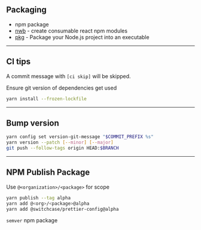 
## Packaging

- npm package
- [nwb](https://github.com/insin/nwb) - create consumable react npm modules
- [pkg](https://github.com/zeit/pkg) - Package your Node.js project into an executable

----
## CI tips

A commit message with `[ci skip]` will be skipped.

Ensure git version of dependencies get used
```bash
yarn install --frozen-lockfile
```

---
## Bump version

```bash
yarn config set version-git-message "$COMMIT_PREFIX %s"
yarn version --patch [--minor] [--major]
git push --follow-tags origin HEAD:$BRANCH
```

---
## NPM Publish Package

Use `@<organization>/<package>` for scope

```bash
yarn publish --tag alpha
yarn add @<org>/<package>@alpha
yarn add @switchcase/prettier-config@alpha
```

<Notes>

`semver` npm package
</Notes>

